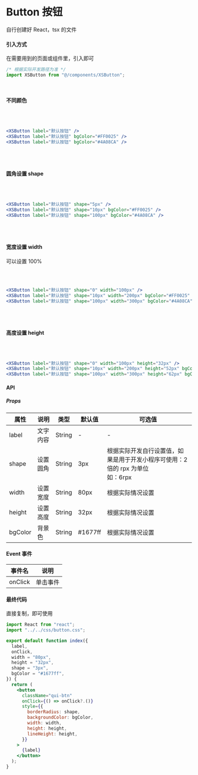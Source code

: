 # Button 按钮


自行创建好 React，tsx 的文件

#### 引入方式

在需要用到的页面或组件里，引入即可

```jsx
/* 根据实际开发路径为准 */
import XSButton from "@/components/XSButton";
```

<br />

#### 不同颜色

<div style={{ gap: "8px", display: "inline-flex" }}>
  <XSButton label="默认按钮" />
  <XSButton label="默认按钮" bgColor="#FF0025" />
  <XSButton label="默认按钮" bgColor="#4A08CA" />
</div>
<br />
<br />

```jsx
<XSButton label="默认按钮" />
<XSButton label="默认按钮" bgColor="#FF0025" />
<XSButton label="默认按钮" bgColor="#4A08CA" />
```

<br />
<br />

#### 圆角设置 shape

<div style={{ gap: "8px", display: "inline-flex" }}>
  <XSButton label="默认按钮" shape="5px" />
  <XSButton label="默认按钮" shape="10px" bgColor="#FF0025" />
  <XSButton label="默认按钮" shape="100px" bgColor="#4A08CA" />
</div>
<br />
<br />

```jsx
<XSButton label="默认按钮" shape="5px" />
<XSButton label="默认按钮" shape="10px" bgColor="#FF0025" />
<XSButton label="默认按钮" shape="100px" bgColor="#4A08CA" />
```

<br />
<br />

#### 宽度设置 width

可以设置 100%

<div style={{ gap: "8px", display: "inline-flex" }}>
  <XSButton label="默认按钮" shape="0" width="100px" />
  <XSButton label="默认按钮" shape="10px" width="200px" bgColor="#FF0025" />
  <XSButton label="默认按钮" shape="100px" width="300px" bgColor="#4A08CA" />
</div>
<br />
<br />

```jsx
<XSButton label="默认按钮" shape="0" width="100px" />
<XSButton label="默认按钮" shape="10px" width="200px" bgColor="#FF0025" />
<XSButton label="默认按钮" shape="100px" width="300px" bgColor="#4A08CA" />
```

<br />
<br />

#### 高度设置 height

<div style={{ gap: "8px", display: "inline-flex" }}>
  <XSButton label="默认按钮" shape="0" width="100px" height="32px" />
  <XSButton
    label="默认按钮"
    shape="10px"
    width="200px"
    height="52px"
    bgColor="#FF0025"
  />
  <XSButton
    label="默认按钮"
    shape="100px"
    width="300px"
    height="62px"
    bgColor="#4A08CA"
  />
</div>
<br />
<br />

```jsx
<XSButton label="默认按钮" shape="0" width="100px" height="32px" />
<XSButton label="默认按钮" shape="10px" width="200px" height="52px" bgColor="#FF0025" />
<XSButton label="默认按钮" shape="100px" width="300px" height="62px" bgColor="#4A08CA" />
```

#### API

##### Props

| 属性    | 说明     | 类型   | 默认值  | 可选值                                                                              |
| ------- | -------- | ------ | ------- | ----------------------------------------------------------------------------------- |
| label   | 文字内容 | String | -       | -                                                                                   |
| shape   | 设置圆角 | String | 3px     | 根据实际开发自行设置值，如果是用于开发小程序可使用：2 倍的 rpx 为单位<br />如：6rpx |
| width   | 设置宽度 | String | 80px    | 根据实际情况设置                                                                    |
| height  | 设置高度 | String | 32px    | 根据实际情况设置                                                                    |
| bgColor | 背景色   | String | #1677ff | 根据实际情况设置                                                                    |

#### Event 事件

| 事件名  | 说明     |
| ------- | -------- |
| onClick | 单击事件 |

#### 最终代码

直接复制，即可使用

```jsx
import React from "react";
import "../../css/button.css";

export default function index({
  label,
  onClick,
  width = "80px",
  height = "32px",
  shape = "3px",
  bgColor = "#1677ff",
}) {
  return (
    <button
      className="qui-btn"
      onClick={() => onClick?.()}
      style={{
        borderRadius: shape,
        backgroundColor: bgColor,
        width: width,
        height: height,
        lineHeight: height,
      }}
    >
      {label}
    </button>
  );
}
```
